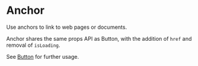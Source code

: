 
<Meta title="Components/Anchor" />

# Anchor

Use anchors to link to web pages or documents.

Anchor shares the same props API as Button, with the addition of `href` and removal of `isLoading`.

See [Button](?path=/docs/components-button--docs) for further usage.
